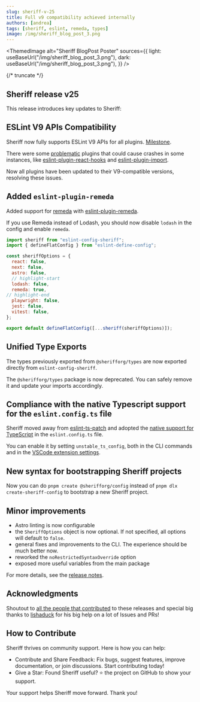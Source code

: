 ```yaml
---
slug: sheriff-v-25
title: Full v9 compatibility achieved internally
authors: [andrea]
tags: [sheriff, eslint, remeda, types]
image: /img/sheriff_blog_post_3.png
---
```



<ThemedImage
  alt="Sheriff BlogPost Poster"
  sources={{
    light: useBaseUrl("/img/sheriff_blog_post_3.png"),
    dark: useBaseUrl("/img/sheriff_blog_post_3.png"),
  }}
/>

{/* truncate */}

## Sheriff release v25

This release introduces key updates to Sheriff:

## ESLint V9 APIs Compatibility
Sheriff now fully supports ESLint V9 APIs for all plugins. [Milestone](https://github.com/AndreaPontrandolfo/sheriff/milestone/1?closed=1).

There were some [problematic](https://github.com/facebook/react/issues/28313) plugins that could cause crashes in some instances, like [eslint-plugin-react-hooks](https://www.npmjs.com/package/eslint-plugin-react-hooks) and [eslint-plugin-import](https://github.com/import-js/eslint-plugin-import/tree/main).

Now all plugins have been updated to their V9-compatible versions, resolving these issues.

## Added `eslint-plugin-remeda`
Added support for [remeda](https://github.com/remeda/remeda) with [eslint-plugin-remeda](https://github.com/AndreaPontrandolfo/eslint-plugin-remeda).

If you use Remeda instead of Lodash, you should now disable `lodash` in the config and enable `remeda`.

```js title="eslint.config.js"
import sheriff from "eslint-config-sheriff";
import { defineFlatConfig } from "eslint-define-config";

const sheriffOptions = {
  react: false,
  next: false,
  astro: false,
  // highlight-start
  lodash: false,
  remeda: true,
// highlight-end
  playwright: false,
  jest: false,
  vitest: false,
};

export default defineFlatConfig([...sheriff(sheriffOptions)]);
```

## Unified Type Exports
The types previously exported from `@sherifforg/types` are now exported directly from `eslint-config-sheriff`.

The `@sherifforg/types` package is now deprecated. You can safely remove it and update your imports accordingly.

## Compliance with the native Typescript support for the `eslint.config.ts` file

Sheriff moved away from [eslint-ts-patch](https://github.com/antfu/eslint-ts-patch) and adopted the [native support for TypeScript](https://eslint.org/blog/2024/08/eslint-v9.9.0-released/#experimental-typescript-configuration-files) in the `eslint.config.ts` file.

You can enable it by setting `unstable_ts_config`, both in the CLI commands and in the [VSCode extension settings](https://www.eslint-config-sheriff.dev/docs/vscode-support#eslintconfigts-support).

## New syntax for bootstrapping Sheriff projects

Now you can do `pnpm create @sherifforg/config` instead of `pnpm dlx create-sheriff-config` to bootstrap a new Sheriff project.

## Minor improvements

- Astro linting is now configurable
- the `SheriffOptions` object is now optional. If not specified, all options will default to `false`.
- general fixes and improvements to the CLI. The experience should be much better now.
- reworked the `noRestrictedSyntaxOverride` option
- exposed more useful variables from the main package

For more details, see the [release notes](https://github.com/AndreaPontrandolfo/sheriff/releases).

## Acknowledgments

Shoutout to [all the people that contributed](https://github.com/AndreaPontrandolfo/sheriff/graphs/contributors) to these releases and special big thanks to [lishaduck](https://github.com/lishaduck) for his big help on a lot of Issues and PRs!

## How to Contribute

Sheriff thrives on community support. Here is how you can help:

- Contribute and Share Feedback: Fix bugs, suggest features, improve documentation, or join discussions. Start contributing today!
- Give a Star: Found Sheriff useful? ⭐ the project on GitHub to show your support.

Your support helps Sheriff move forward. Thank you!



